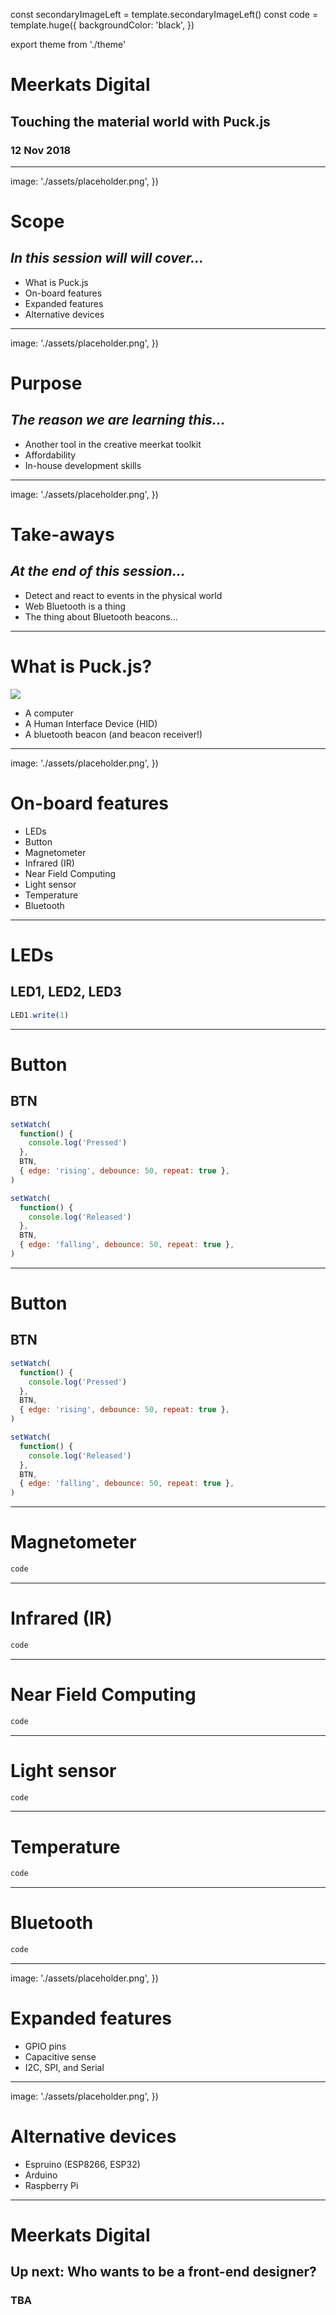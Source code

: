 const secondaryImageLeft = template.secondaryImageLeft()
const code = template.huge({
  backgroundColor: 'black',
})

export theme from './theme'


# Meerkats Digital

## Touching the material world with Puck.js

### 12 Nov 2018

---

  image: './assets/placeholder.png',
})

# Scope

## _In this session will will cover..._

- What is Puck.js
- On-board features
- Expanded features
- Alternative devices

---

  image: './assets/placeholder.png',
})

# Purpose

## _The reason we are learning this..._

- Another tool in the creative meerkat toolkit
- Affordability
- In-house development skills

---

  image: './assets/placeholder.png',
})

# Take-aways

## _At the end of this session..._

- Detect and react to events in the physical world
- Web Bluetooth is a thing
- The thing about Bluetooth beacons...

---


# What is Puck.js?

<Image src="./assets/placeholder.png" />
<ul>
  <li>A computer</li>
<Appear>
  <li>A Human Interface Device (HID)</li>
  <li>A bluetooth beacon (and beacon receiver!)</li>
</Appear>
</ul>

---

  image: './assets/placeholder.png',
})

# On-board features

- LEDs
- Button
- Magnetometer
- Infrared (IR)
- Near Field Computing
- Light sensor
- Temperature
- Bluetooth

---


# LEDs

## LED1, LED2, LED3

```js
LED1.write(1)
```

---


# Button

## BTN

```js
setWatch(
  function() {
    console.log('Pressed')
  },
  BTN,
  { edge: 'rising', debounce: 50, repeat: true },
)

setWatch(
  function() {
    console.log('Released')
  },
  BTN,
  { edge: 'falling', debounce: 50, repeat: true },
)
```

---


# Button

## BTN

```js
setWatch(
  function() {
    console.log('Pressed')
  },
  BTN,
  { edge: 'rising', debounce: 50, repeat: true },
)

setWatch(
  function() {
    console.log('Released')
  },
  BTN,
  { edge: 'falling', debounce: 50, repeat: true },
)
```

---


# Magnetometer

```js
code
```

---


# Infrared (IR)

```js
code
```

---


# Near Field Computing

```js
code
```

---


# Light sensor

```js
code
```

---


# Temperature

```js
code
```

---


# Bluetooth

```js
code
```

---

  image: './assets/placeholder.png',
})

# Expanded features

- GPIO pins
- Capacitive sense
- I2C, SPI, and Serial

---

  image: './assets/placeholder.png',
})

# Alternative devices

- Espruino (ESP8266, ESP32)
- Arduino
- Raspberry Pi

---


# Meerkats Digital

## Up next: Who wants to be a front-end designer?

### TBA
